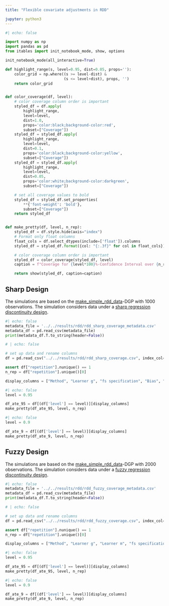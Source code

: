 ```yaml
---
title: "Flexible covariate adjustments in RDD"

jupyter: python3
---
```



```python
#| echo: false

import numpy as np
import pandas as pd
from itables import init_notebook_mode, show, options

init_notebook_mode(all_interactive=True)

def highlight_range(s, level=0.95, dist=0.05, props=''):
    color_grid = np.where((s >= level-dist) &
                          (s <= level+dist), props, '')
    return color_grid


def color_coverage(df, level):
    # color coverage column order is important
    styled_df = df.apply(
        highlight_range,
        level=level,
        dist=1.0,
        props='color:black;background-color:red',
        subset=["Coverage"])
    styled_df = styled_df.apply(
        highlight_range,
        level=level,
        dist=0.1,
        props='color:black;background-color:yellow',
        subset=["Coverage"])
    styled_df = styled_df.apply(
        highlight_range,
        level=level,
        dist=0.05,
        props='color:white;background-color:darkgreen',
        subset=["Coverage"])

    # set all coverage values to bold
    styled_df = styled_df.set_properties(
        **{'font-weight': 'bold'},
        subset=["Coverage"])
    return styled_df


def make_pretty(df, level, n_rep):
    styled_df = df.style.hide(axis="index")
    # Format only float columns
    float_cols = df.select_dtypes(include=['float']).columns
    styled_df = styled_df.format({col: "{:.3f}" for col in float_cols})

    # color coverage column order is important
    styled_df = color_coverage(styled_df, level)
    caption = f"Coverage for {level*100}%-Confidence Interval over {n_rep} Repetitions"

    return show(styled_df, caption=caption)
```

## Sharp Design

The simulations are based on the [make_simple_rdd_data](https://docs.doubleml.org/stable/api/generated/doubleml.rdd.datasets.make_simple_rdd_data.html#doubleml.rdd.datasets.make_simple_rdd_data)-DGP with $1000$ observations. The simulation considers data under a [sharp regression discontinuity design](https://docs.doubleml.org/stable/guide/models.html#sharp-regression-discontinuity-design).

::: {.callout-note title="Metadata"  collapse="true"}

```python
#| echo: false
metadata_file = '../../results/rdd/rdd_sharp_coverage_metadata.csv'
metadata_df = pd.read_csv(metadata_file)
print(metadata_df.T.to_string(header=False))
```

:::

```python
# | echo: false

# set up data and rename columns
df = pd.read_csv("../../results/rdd/rdd_sharp_coverage.csv", index_col=None)

assert df["repetition"].nunique() == 1
n_rep = df["repetition"].unique()[0]

display_columns = ["Method", "Learner g", "fs specification", "Bias", "CI Length", "Coverage"]
```

```python
#| echo: false
level = 0.95

df_ate_95 = df[(df['level'] == level)][display_columns]
make_pretty(df_ate_95, level, n_rep)
```

```python
#| echo: false
level = 0.9

df_ate_9 = df[(df['level'] == level)][display_columns]
make_pretty(df_ate_9, level, n_rep)
```


## Fuzzy Design

The simulations are based on the [make_simple_rdd_data](https://docs.doubleml.org/stable/api/generated/doubleml.rdd.datasets.make_simple_rdd_data.html#doubleml.rdd.datasets.make_simple_rdd_data)-DGP with $2000$ observations. The simulation considers data under a [fuzzy regression discontinuity design](https://docs.doubleml.org/stable/guide/models.html#fuzzy-regression-discontinuity-design).

::: {.callout-note title="Metadata"  collapse="true"}

```python
#| echo: false
metadata_file = '../../results/rdd/rdd_fuzzy_coverage_metadata.csv'
metadata_df = pd.read_csv(metadata_file)
print(metadata_df.T.to_string(header=False))
```

:::

```python
# | echo: false

# set up data and rename columns
df = pd.read_csv("../../results/rdd/rdd_fuzzy_coverage.csv", index_col=None)

assert df["repetition"].nunique() == 1
n_rep = df["repetition"].unique()[0]

display_columns = ["Method", "Learner g", "Learner m", "fs specification", "Bias", "CI Length", "Coverage"]
```

```python
#| echo: false
level = 0.95

df_ate_95 = df[(df['level'] == level)][display_columns]
make_pretty(df_ate_95, level, n_rep)
```

```python
#| echo: false
level = 0.9

df_ate_9 = df[(df['level'] == level)][display_columns]
make_pretty(df_ate_9, level, n_rep)
```